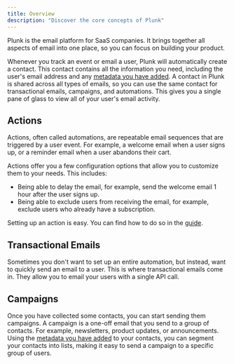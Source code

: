 ```yaml
---
title: Overview
description: "Discover the core concepts of Plunk"
---
```


Plunk is the email platform for SaaS companies. It brings together all aspects of email into one place, so you can focus on building your product.

Whenever you track an event or email a user, Plunk will automatically create a contact. This contact contains all the information you need, including the user's email address and any [metadata you have added](/working-with-contacts/metadata).
A contact in Plunk is shared across all types of emails, so you can use the same contact for transactional emails, campaigns, and automations. This gives you a single pane of glass to view all of your user's email activity.

## Actions
Actions, often called automations, are repeatable email sequences that are triggered by a user event. For example, a welcome email when a user signs up, or a reminder email when a user abandons their cart.

Actions offer you a few configuration options that allow you to customize them to your needs. This includes:
- Being able to delay the email, for example, send the welcome email 1 hour after the user signs up.
- Being able to exclude users from receiving the email, for example, exclude users who already have a subscription.

Setting up an action is easy. You can find how to do so in the [guide](/guides/setting-up-automation).

## Transactional Emails
Sometimes you don't want to set up an entire automation, but instead, want to quickly send an email to a user.
This is where transactional emails come in. They allow you to email your users with a single API call.

## Campaigns
Once you have collected some contacts, you can start sending them campaigns. A campaign is a one-off email that you send to a group of contacts. For example, newsletters, product updates, or announcements.
Using the [metadata you have added](/working-with-contacts/metadata) to your contacts, you can segment your contacts into lists, making it easy to send a campaign to a specific group of users.
